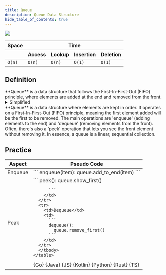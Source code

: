 ```yaml
---
title: Queue
description: Queue Data Structure
hide_table_of_contents: true
---
```




![](./assets/queue/queue.svg)

<table>
  <thead>
    <tr>
      <th>Space</th>
      <th colspan="6">Time</th>
    </tr>
    <tr>
      <th></th>
      <th>Access</th>
      <th>Lookup</th>
      <th>Insertion</th>
      <th>Deletion</th>
    </tr>
  </thead>
  <tbody>
    <tr>
      <td>
        <code className="fair">O(n)</code>
      </td>
      <td>
        <code className="fair">O(n)</code>
      </td>
      <td>
        <code className="fair">O(n)</code>
      </td>
      <td>
        <code className="excellent">O(1)</code>
      </td>
      <td>
        <code className="excellent">O(1)</code>
      </td>
    </tr>
  </tbody>
</table>

## Definition

<Tabs>
  <TabItem value="short" label="Short">
    **Queue** is a data structure that follows the First-In-First-Out (FIFO) principle, where elements are added at the end and removed from the front.

  <details>
    <summary>Simplified</summary>

    You're in a candy store with your friends, and you all want to buy your favorite candies. But there's a rule: you can't all rush to the counter at once; you have to form a line. The first one in
    the line gets their candy first, then the second, and so on until everyone has their candy.

    This is just like a queue in a shop.

  </details>

  </TabItem>
  <TabItem value="detailed" label="Detailed">
    **Queue** is a data structure where elements are kept in order. It operates on a First-In-First-Out (FIFO) principle, meaning the first element added will be the first to be removed. The main
    operations are 'enqueue' (adding elements to the end) and 'dequeue' (removing elements from the front). Often, there's also a 'peek' operation that lets you see the front element without removing
    it. In essence, a queue is a linear, sequential collection.
  </TabItem>
</Tabs>

## Practice

<Tabs>
  <TabItem value="practice" label="Practice">
    <table>
      <thead>
      <tr>
        <th>Aspect</th>
        <th>Pseudo Code</th>
      </tr>
      </thead>
      <tbody>
      <tr>
        <td>Enqueue</td>
        <td>
          ```
          enqueue(item):
            queue.add_to_end(item)
          ```
        </td>
      </tr>
      <tr>
        <td>Peak</td>
        <td>
          ```
          peek():
            queue.show_first()

          ```
        </td>
      </tr>
      <tr>
        <td>Dequeue</td>
        <td>
          ```
          dequeue():
            queue.remove_first()
          ```
        </td>
      </tr>
      </tbody>
    </table>

  </TabItem>
  <TabItem value="solution" label="Solution">
    <Tabs queryString="code">
      <TabItem value="go" label="" attributes={{title: "Go Lang", className: "code_lang go m"}}><CodeBlock language="go">{Go}</CodeBlock></TabItem>
      <TabItem value="java" label="" attributes={{title: "Java", className: "code_lang java m"}}><CodeBlock language="java">{Java}</CodeBlock></TabItem>
      <TabItem value="js" label="" attributes={{title: "JavaScript", className: "code_lang js m"}}><CodeBlock language="js">{JS}</CodeBlock></TabItem>
      <TabItem value="kotlin" label="" attributes={{title: "Kotlin", className: "code_lang kotlin m"}}><CodeBlock language="kotlin">{Kotlin}</CodeBlock></TabItem>
      <TabItem value="python" label="" attributes={{title: "Python", className: "code_lang python m"}}><CodeBlock language="python">{Python}</CodeBlock></TabItem>
      <TabItem value="rust" label="" attributes={{title: "Rust", className: "code_lang rust m"}}><CodeBlock language="rust">{Rust}</CodeBlock></TabItem>
      <TabItem value="ts" label="" attributes={{title: "TypeScript", className: "code_lang ts m"}}><CodeBlock language="ts">{TS}</CodeBlock></TabItem>
    </Tabs>
  </TabItem>
</Tabs>
